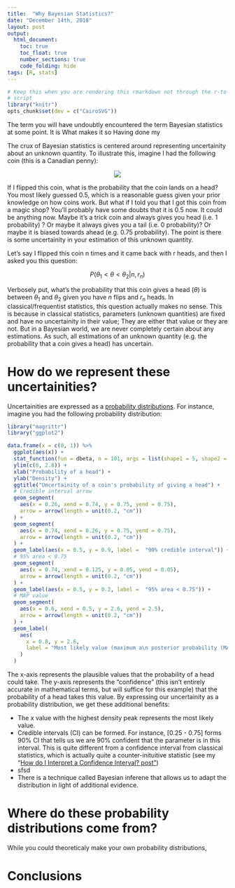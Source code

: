 ```yaml
---
title:  "Why Bayesian Statistics?"
date: "December 14th, 2018"
layout: post
output:
  html_document:
    toc: true
    toc_float: true
    number_sections: true
    code_folding: hide
tags: [R, stats]
---
```


```r
# Keep this when you are rendering this rmarkdown not through the r-to-jekyll.R
# script
library("knitr")
opts_chunk$set(dev = c("CairoSVG"))
```

The term you will have undoubtly encountered the term Bayesian statistics at some point. It is What makes it so 
Having done my 

The crux of Bayesian statistics is centered around representing uncertainity about an unknown quantity. To illustrate this, imagine I had the following coin (this is a Canadian penny):

<div style="text-align:center">
  <img src="https://upload.wikimedia.org/wikipedia/en/f/f8/Canadian_Penny_-_Obverse.png"/>
</div>

If I flipped this coin, what is the probability that the coin lands on a head? You most likely guessed 0.5, which is a reasonable guess given your prior knowledge on how coins work. But what if I told you that I got this coin from a magic shop? You'll probably have some doubts that it is 0.5 now. It could be anything now. Maybe it's a trick coin and always gives you head (i.e. 1 probability) ? Or maybe it always gives you a tail (i.e. 0 probability)? Or maybe it is biased towards ahead (e.g. 0.75 probability). The point is there is some uncertainity in your estimation of this unknown quantity. 

Let's say I flipped this coin n times and it came back with r heads, and then I asked you this question:

<div>
$$P(\theta_{1} < \theta < \theta_{2} | n, r_{n})$$
</div>

Verbosely put, what's the probability that this coin gives a head (<span class="inlinecode">$\theta$</span>) is between <span class="inlinecode">$\theta_{1}$</span> and <span class="inlinecode">$\theta_{2}$</span> given you have <span class="inlinecode">$n$</span> flips and <span class="inlinecode">$r_{n}$</span> heads. In classical/frequentist statistics, this question actually makes no sense. This is because in classical statistics, parameters (unknown quantities) are fixed and have no uncertainity in their value; They are either that value or they are not. But in a Bayesian world, we are never completely certain about any estimations. As such, all estimations of an unknown quantity (e.g. the probability that a coin gives a head) has uncertain.

# How do we represent these uncertainities?

Uncertainities are expressed as a [probability distributions]({% post_url 2016-03-17-prob-distr %}). For instance, imagine you had the following probability distribution:

```r
library("magrittr")
library("ggplot2")

data.frame(x = c(0, 1)) %>%
  ggplot(aes(x)) +
  stat_function(fun = dbeta, n = 101, args = list(shape1 = 5, shape2 = 5)) +
  ylim(c(0, 2.8)) +
  xlab("Probability of a head") +
  ylab("Density") +
  ggtitle("Uncertainity of a coin's probability of giving a head") +
  # Credible interval arrow
  geom_segment(
    aes(x = 0.26, xend = 0.74, y = 0.75, yend = 0.75),
    arrow = arrow(length = unit(0.2, "cm"))
  ) +
  geom_segment(
    aes(x = 0.74, xend = 0.26, y = 0.75, yend = 0.75),
    arrow = arrow(length = unit(0.2, "cm"))
  ) +
  geom_label(aes(x = 0.5, y = 0.9, label =  "90% credible interval")) +
  # 95% area < 0.75
  geom_segment(
    aes(x = 0.74, xend = 0.125, y = 0.05, yend = 0.05),
    arrow = arrow(length = unit(0.2, "cm"))
  ) +
  geom_label(aes(x = 0.5, y = 0.2, label =  "95% area < 0.75")) +
  # MAP value
  geom_segment(
    aes(x = 0.6, xend = 0.5, y = 2.6, yend = 2.5),
    arrow = arrow(length = unit(0.2, "cm"))
  ) +
  geom_label(
    aes(
      x = 0.8, y = 2.6,
      label = "Most likely value (maximum a\n posterior probability (MAP)\n estimate)"
    )
  )
```

The x-axis represents the plausible values that the probability of a head could take. The y-axis represents the "confidence" (this isn't entirely accurate in mathematical terms, but will suffice for this example) that the probability of a head takes this value. By expressing our uncertainity as a probability distribution, we get these additional benefits:

* The x value with the highest density peak represents the most likely value. 
* Credible intervals (CI) can be formed. For instance, [0.25 - 0.75] forms 90% CI that tells us we are 90% confident that the parameter is in this interval. This is quite different from a confidence interval from classical statistics, which is actually quite a counter-inituitive statistic (see my "[How do I Interpret a Confidence Interval? post"]({% post_url 2015-08-25-how-to-interpret-a-CI %}))
* sfsd
* There is a technique called Bayesian inferene that allows us to adapt the distribution in light of additional evidence.

# Where do these probability distributions come from?

While you could theoreticaly make your own probability distributions, 

# Conclusions

